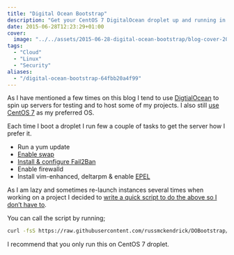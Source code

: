 ```yaml
---
title: "Digital Ocean Bootstrap"
description: "Get your CentOS 7 DigitalOcean droplet up and running in no time! Learn how to perform essential tasks for a smooth deployment."
date: 2015-06-28T12:23:29+01:00
cover:
  image: "../../assets/2015-06-28-digital-ocean-bootstrap/blog-cover-2015-06-28-digital-ocean-bootstrap.png"
tags:
  - "Cloud"
  - "Linux"
  - "Security"
aliases:
  - "/digital-ocean-bootstrap-64fbb20a4f99"
---
```


As I have mentioned a few times on this blog I tend to use [DigtialOcean](https://www.digitalocean.com/?refcode=52ec4dc3647e) to spin up servers for testing and to host some of my projects. I also still [use CentOS 7](/2014/08/03/am-i-an-operating-system-snob/ "Am I an Operating System snob?") as my preferred OS.

Each time I boot a droplet I run few a couple of tasks to get the server how I prefer it.

- Run a yum update
- [Enable swap](/2015/03/08/migration-of-server-swap-space/ "Migration of Server & Swap Space")
- [Install & configure Fail2Ban](/2015/03/29/fail2ban-on-centos-7/ "Fail2Ban on CentOS 7")
- Enable firewalld
- Install vim-enhanced, deltarpm & enable [EPEL](https://fedoraproject.org/wiki/EPEL "EPEL")

As I am lazy and sometimes re-launch instances several times when working on a project I decided to [write a quick script to do the above so I don’t have to](https://github.com/russmckendrick/DOBootstrap/blob/master/do-bootstrap.sh).

You can call the script by running;

```bash frame="terminal" title="Digital Ocean Bootstrap 1/1"
curl -fsS https://raw.githubusercontent.com/russmckendrick/DOBootstrap/master/do-bootstrap.sh | bash
```


I recommend that you only run this on CentOS 7 droplet.
